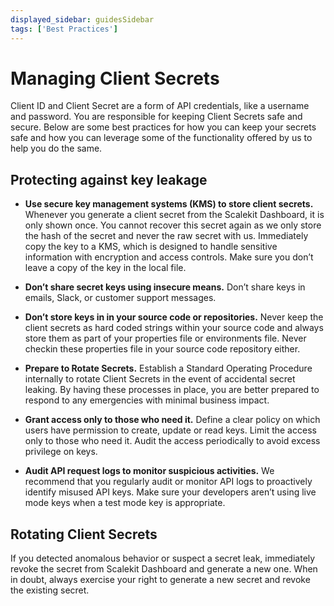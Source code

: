 ```yaml
---
displayed_sidebar: guidesSidebar
tags: ['Best Practices']
---
```


# Managing Client Secrets

Client ID and Client Secret are a form of API credentials, like a username and password. You are responsible for keeping Client Secrets safe and secure. Below are some best practices for how you can keep your secrets safe and how you can leverage some of the functionality offered by us to help you do the same.

## Protecting against key leakage

- **Use secure key management systems (KMS) to store client secrets.**
  Whenever you generate a client secret from the Scalekit Dashboard, it is only shown once. You cannot recover this secret again as we only store the hash of the secret and never the raw secret with us. Immediately copy the key to a KMS, which is designed to handle sensitive information with encryption and access controls. Make sure you don’t leave a copy of the key in the local file.

- **Don’t share secret keys using insecure means.**
  Don’t share keys in emails, Slack, or customer support messages.

- **Don’t store keys in in your source code or repositories.**
  Never keep the client secrets as hard coded strings within your source code and always store them as part of your properties file or environments file. Never checkin these properties file in your source code repository either.

- **Prepare to Rotate Secrets.**
  Establish a Standard Operating Procedure internally to rotate Client Secrets in the event of accidental secret leaking. By having these processes in place, you are better prepared to respond to any emergencies with minimal business impact.

- **Grant access only to those who need it.**
  Define a clear policy on which users have permission to create, update or read keys. Limit the access only to those who need it. Audit the access periodically to avoid excess privilege on keys.

- **Audit API request logs to monitor suspicious activities.**
  We recommend that you regularly audit or monitor API logs to proactively identify misused API keys. Make sure your developers aren’t using live mode keys when a test mode key is appropriate.

## Rotating Client Secrets

If you detected anomalous behavior or suspect a secret leak, immediately revoke the secret from Scalekit Dashboard and generate a new one. When in doubt, always exercise your right to generate a new secret and revoke the existing secret.
